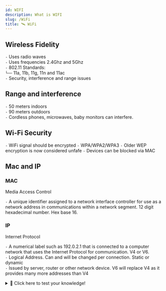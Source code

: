 ```yaml
---
id: WIFI
description: What is WIFI
slug: /WiFi
title: 🛰️ WiFi
---
```


## Wireless Fidelity
`-` Uses radio waves <br />
`-` Uses frequencies 2.4Ghz and 5Ghz <br />
`-` 802.11 Standards: <br />
`└──` 11a, 11b, 11g, 11n and 11ac <br />
`-` Security, interference and range issues <br />


## Range and interference

`-` 50 meters indoors <br />
`-` 90 meters outdoors <br />
`-` Cordless phones, microwaves, baby monitors can interfere. <br />

## Wi-Fi Security
`-` WiFi signal should be encrypted
`-` WPA/WPA2/WPA3
`-` Older WEP encryption is now considered unfafe
`-` Devices can be blocked via MAC

## Mac and IP

### MAC
<p className="grey">Media Access Control</p>

`-` A unique identifier assigned to a network interface controller for use as a network address in communications within a network segment. 12 digit hexadecimal number. Hex base 16.

### IP
<p className="grey">Internet Protocol</p>

`-` A numerical label such as 192.0.2.1 that is connected to a computer network that uses the Internet Protocol for communication. V4 or V6. <br />
`-` Logical Address. Can and will be changed per connection. Static or dynamic <br />
`-` Issued by server, router or other network device. V6 will replace V4 as it provides many more addresses than V4 <br />



<details>
  <summary>🧠 Click here to test your knowledge! </summary>

<iframe src="https://quizlet.com/680595123/match/embed?i=3loczc&x=1jj1" height="500" width="100%"></iframe>

</details>